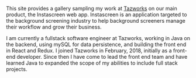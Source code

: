 This site provides a gallery sampling my work at [Tazworks](https://www.tazworks.com) on our main product, the Instascreen web app. Instascreen is an application targeted to the background screening industry to help background screeners manage their workflow and grow their business.

I am currently a fullstack software engineer at Tazworks, working in Java on the backend, using mySQL for data persistence, and building the front end in React and Redux. I joined Tazworks in February, 2018, initially as a front-end developer. Since then I have come to lead the front end team and have learned Java to expanded the scope of my abilities to include full stack projects.

